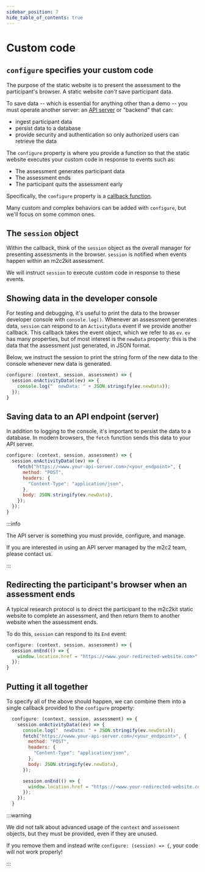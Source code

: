 ```yaml
---
sidebar_position: 7
hide_table_of_contents: true
---
```


# Custom code

## `configure` specifies your custom code

The purpose of the static website is to present the assessment to the participant's browser. A static website *can't* save participant data.

To save data -- which is essential for anything other than a demo -- you must operate another server: an [API server](https://en.wikipedia.org/wiki/Web_API#Endpoints) or "backend" that can:
- ingest participant data
- persist data to a database
- provide security and authentication so only authorized users can retrieve the data

The `configure` property is where you provide a function so that the static website executes your custom code in response to events such as:

- The assessment generates participant data
- The assessment ends
- The participant quits the assessment early

Specifically, the `configure` property is a [callback function](https://developer.mozilla.org/en-US/docs/Glossary/Callback_function).

Many custom and complex behaviors can be added with `configure`, but we'll focus on some common ones.

## The `session` object

Within the callback, think of the `session` object as the overall manager for presenting assessments in the browser. `session` is notified when events happen within an m2c2kit assessment.

We will instruct `session` to execute custom code in response to these events.

## Showing data in the developer console

For testing and debugging, it's useful to print the data to the browser developer console with `console.log()`. Whenever an assessment generates data, `session` can respond to an `ActivityData` event if we provide another callback. This callback takes the event object, which we refer to as `ev`. `ev` has many properties, but of most interest is the `newData` property: this is the data that the assessment just generated, in JSON format.

Below, we instruct the session to print the string form of the new data to the console whenever new data is generated.

```js
configure: (context, session, assessment) => {
  session.onActivityData((ev) => {
    console.log("  newData: " + JSON.stringify(ev.newData));
  });
}
```

## Saving data to an API endpoint (server)

In addition to logging to the console, it's important to persist the data to a database. In modern browsers, the `fetch` function sends this data to your API server.

```js
configure: (context, session, assessment) => {
  session.onActivityData((ev) => {
    fetch("https://<www.your-api-server.com>/<your_endpoint>", {
      method: "POST",
      headers: {
        "Content-Type": "application/json",
      },
      body: JSON.stringify(ev.newData),
    });
  });
}
```

:::info

The API server is something you must provide, configure, and manage.

If you are interested in using an API server managed by the m2c2 team, please contact us.

:::


## Redirecting the participant's browser when an assessment ends

A typical research protocol is to direct the participant to the m2c2kit static website to complete an assessment, and then return them to another website when the assessment ends.

To do this, `session` can respond to its `End` event:


```js
configure: (context, session, assessment) => {
  session.onEnd(() => {
    window.location.href = "https://<www.your-redirected-website.com>";
  });
}
```

## Putting it all together

To specify all of the above should happen, we can combine them into a single callback provided to the `configure` property:

```js
  configure: (context, session, assessment) => {
    session.onActivityData((ev) => {
      console.log("  newData: " + JSON.stringify(ev.newData));
      fetch("https://<www.your-api-server.com>/<your_endpoint>", {
        method: "POST",
        headers: {
          "Content-Type": "application/json",
        },
        body: JSON.stringify(ev.newData),
      });

      session.onEnd(() => {
        window.location.href = "https://<www.your-redirected-website.com>";
      });
    });
  }  
```

:::warning

We did not talk about advanced usage of the `context` and `assessment` objects, but they must be provided, even if they are unused.

If you remove them and instead write `configure: (session) => {`, your code will not work properly!


:::
